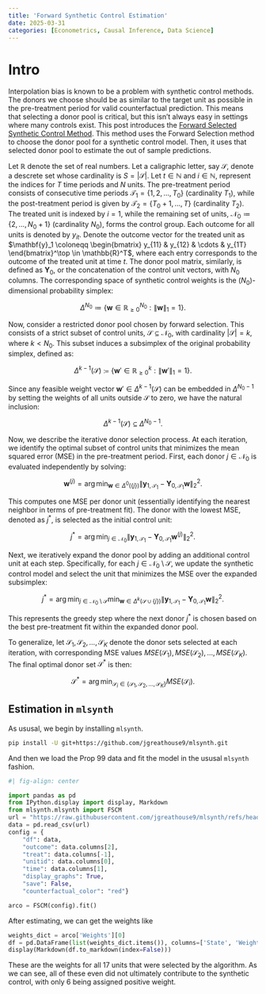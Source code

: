 ```yaml
---
title: 'Forward Synthetic Control Estimation'
date: 2025-03-31
categories: [Econometrics, Causal Inference, Data Science]
---
```

# Intro
Interpolation bias is known to be a problem with synthetic control methods. The donors we choose should be as similar to the target unit as possible in the pre-treatment period for valid counterfactual prediction. This means that selecting a donor pool is critical, but this isn't always easy in settings where many controls exist. This post introduces the [Forward Selected Synthetic Control Method](https://doi.org/10.1016/j.econlet.2024.111976). This method uses the Forward Selection method to choose the donor pool for a synthetic control model. Then, it uses that selected donor pool to estimate the out of sample predictions. 

Let $\mathbb{R}$ denote the set of real numbers. Let a caligraphic letter, say $\mathcal S$, denote a descrete set whose cardinality is $S=|\mathcal{S}|$. Let $t \in \mathbb{N}$ and $i \in \mathbb{N}$, represent the indices for $T$ time periods and  $N$ units. The pre-treatment period consists of consecutive time periods $\mathcal{T}_1 = \{1, 2, \ldots, T_0\}$ (cardinality $T_1$), while the post-treatment period is given by $\mathcal{T}_2 = \{T_0 + 1, \ldots, T\}$ (cardinality $T_2$). The treated unit is indexed by $i = 1$, while the remaining set of units, $\mathcal{N}_0 \coloneqq \{2, \ldots, N_0 + 1\}$ (cardinality $N_0$), forms the control group. Each outcome for all units is denoted by $y_{it}$. Denote the outcome vector for the treated unit as $\mathbf{y}_1 \coloneqq \begin{bmatrix} y_{11} & y_{12} & \cdots & y_{1T} \end{bmatrix}^\top \in \mathbb{R}^T$, where each entry corresponds to the outcome of the treated unit at time $t$. The donor pool matrix, similarly, is defined as $\mathbf{Y}_0$, or the concatenation of the control unit vectors, with $N_0$ columns. The corresponding space of synthetic control weights is the $(N_0)$-dimensional probability simplex:

$$
\Delta^{N_0} \coloneqq \left\{ \mathbf{w} \in \mathbb{R}_{\geq 0}^{N_0} : \|\mathbf{w}\|_1 = 1 \right\}.
$$

Now, consider a restricted donor pool chosen by forward selection. This consists of a strict subset of control units, $\mathcal{S} \subseteq \mathcal{N}_0$, with cardinality $|\mathcal{S}| = k$, where $k < N_0$. This subset induces a subsimplex of the original probability simplex, defined as:  

$$
\Delta^{k - 1}(\mathcal{S}) \coloneqq \left\{ \mathbf{w}' \in \mathbb{R}_{\geq 0}^{k} : \|\mathbf{w}'\|_1 = 1 \right\}.
$$

Since any feasible weight vector $\mathbf{w}' \in \Delta^{k-1}(\mathcal{S})$ can be embedded in $\Delta^{N_0-1}$ by setting the weights of all units outside $\mathcal{S}$ to zero, we have the natural inclusion:

$$
\Delta^{k - 1}(\mathcal{S}) \subseteq \Delta^{N_0 - 1}.
$$

Now, we describe the iterative donor selection process. At each iteration, we identify the optimal subset of control units that minimizes the mean squared error (MSE) in the pre-treatment period. First, each donor $j \in \mathcal{N}_0$ is evaluated independently by solving:

$$
\mathbf{w}^{(j)} = \arg\min_{\mathbf{w} \in \Delta^0(\{j\})} \| \mathbf{y}_{1,\mathcal{T}_1} - \mathbf{Y}_{0,\mathcal{T}_1} \mathbf{w} \|_2^2.
$$

This computes one MSE per donor unit (essentially identifying the nearest neighbor in terms of pre-treatment fit). The donor with the lowest MSE, denoted as $j^\ast$, is selected as the initial control unit:

$$
 j^\ast = \arg\min_{j \in \mathcal{N}_0} \| \mathbf{y}_{1,\mathcal{T}_1} - \mathbf{Y}_{0,\mathcal{T}_1} \mathbf{w}^{(j)} \|_2^2.
$$

Next, we iteratively expand the donor pool by adding an additional control unit at each step. Specifically, for each $j \in \mathcal{N}_0 \setminus \mathcal{S}$, we update the synthetic control model and select the unit that minimizes the MSE over the expanded subsimplex:

$$
 j^\ast = \arg\min_{j \in \mathcal{N}_0 \setminus \mathcal{S}} \min_{\mathbf{w} \in \Delta^{k}(\mathcal{S} \cup \{j\})} \| \mathbf{y}_{1,\mathcal{T}_1} - \mathbf{Y}_{0,\mathcal{T}_1} \mathbf{w} \|_2^2.
$$

This represents the greedy step where the next donor $j^\ast$ is chosen based on the best pre-treatment fit within the expanded donor pool. 

To generalize, let $\mathcal{S}_1, \mathcal{S}_2, \dots, \mathcal{S}_K$ denote the donor sets selected at each iteration, with corresponding MSE values $MSE(\mathcal{S}_1), MSE(\mathcal{S}_2), \dots, MSE(\mathcal{S}_K)$. The final optimal donor set $\mathcal{S}^\ast$ is then:

$$
\mathcal{S}^\ast = \arg\min_{\mathcal{S}_i \in \{\mathcal{S}_1, \mathcal{S}_2, \dots, \mathcal{S}_K\}} MSE(\mathcal{S}_i).
$$

## Estimation in ```mlsynth```

As ususal, we begin by installing ```mlsynth```.

```bash
pip install -U git+https://github.com/jgreathouse9/mlsynth.git
```

And then we load the Prop 99 data and fit the model in the ususal ```mlsynth``` fashion.

```python
#| fig-align: center

import pandas as pd
from IPython.display import display, Markdown
from mlsynth.mlsynth import FSCM
url = "https://raw.githubusercontent.com/jgreathouse9/mlsynth/refs/heads/main/basedata/smoking_data.csv"
data = pd.read_csv(url)
config = {
    "df": data,
    "outcome": data.columns[2],
    "treat": data.columns[-1],
    "unitid": data.columns[0],
    "time": data.columns[1],
    "display_graphs": True,
    "save": False,
    "counterfactual_color": "red"}

arco = FSCM(config).fit()
```

After estimating, we can get the weights like

```python
weights_dict = arco['Weights'][0]
df = pd.DataFrame(list(weights_dict.items()), columns=['State', 'Weight'])
display(Markdown(df.to_markdown(index=False)))
```
These are the weights for all 17 units that were selected by the algorithm. As we can see, all of these even did not ultimately contribute to the synthetic control, with only 6 being assigned positive weight.

